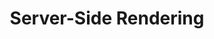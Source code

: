 ---
id: "vue_tf_hard_020"
questionType: "TRUE_FALSE"
title: "Server-Side Rendering"
statement: "Nuxt.js is commonly used for server-side rendering in Vue applications."
difficulty: "HARD"
category: "Vue"
correctAnswer: true
explanation: "Nuxt.js is a framework built on Vue for SSR and static site generation."
---